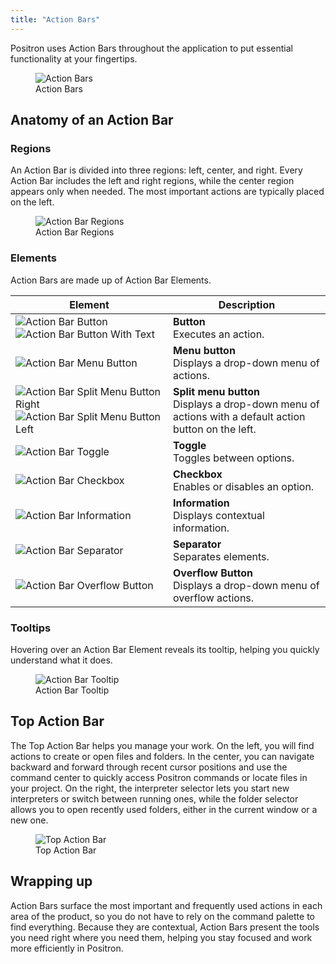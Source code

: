 ```yaml
---
title: "Action Bars"
---
```


Positron uses Action Bars throughout the application to put essential functionality at your fingertips.

![Action Bars](images/action-bars.png)

## Anatomy of an Action Bar

### Regions

An Action Bar is divided into three regions: left, center, and right. Every Action Bar includes the left and right regions, while the center region appears only when needed. The most important actions are typically placed on the left.

![Action Bar Regions](images/action-bar-regions.png)

### Elements

Action Bars are made up of Action Bar Elements.

| Element | Description |
|------|------|
| ![Action Bar Button](images/action-bar-button.png) ![Action Bar Button With Text](images/action-bar-button-with-text.png) | **Button**<br/>Executes an action. |
| ![Action Bar Menu Button](images/action-bar-menu-button.png) | **Menu button**<br/>Displays a drop-down menu of actions. |
| ![Action Bar Split Menu Button Right](images/action-bar-split-menu-button-right.png) ![Action Bar Split Menu Button Left](images/action-bar-split-menu-button-left.png) | **Split menu button**<br/>Displays a drop-down menu of actions with a default action button on the left. |
| ![Action Bar Toggle](images/action-bar-toggle.png) | **Toggle**<br/>Toggles between options. |
| ![Action Bar Checkbox](images/action-bar-checkbox.png) | **Checkbox**<br/>Enables or disables an option. |
| ![Action Bar Information](images/action-bar-information.png) | **Information**<br/>Displays contextual information. |
| ![Action Bar Separator](images/action-bar-separator.png) | **Separator**<br/>Separates elements. |
| ![Action Bar Overflow Button](images/action-bar-overflow-button.png) | **Overflow Button**<br>Displays a drop-down menu of overflow actions. |

### Tooltips

Hovering over an Action Bar Element reveals its tooltip, helping you quickly understand what it does.

![Action Bar Tooltip](images/action-bar-tooltip.png)

## Top Action Bar

The Top Action Bar helps you manage your work. On the left, you will find actions to create or open files and folders. In the center, you can navigate backward and forward through recent cursor positions and use the command center to quickly access Positron commands or locate files in your project. On the right, the interpreter selector lets you start new interpreters or switch between running ones, while the folder selector allows you to open recently used folders, either in the current window or a new one.

![Top Action Bar](images/top-action-bar.png)

## Wrapping up

Action Bars surface the most important and frequently used actions in each area of the product, so you do not have to rely on the command palette to find everything. Because they are contextual, Action Bars present the tools you need right where you need them, helping you stay focused and work more efficiently in Positron.
